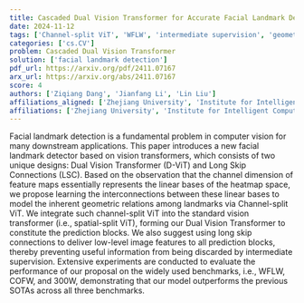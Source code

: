 ```yaml
---
title: Cascaded Dual Vision Transformer for Accurate Facial Landmark Detection
date: 2024-11-12
tags: ['Channel-split ViT', 'WFLW', 'intermediate supervision', 'geometric relations', 'vision transformers', 'computer vision', 'Long Skip Connections', 'prediction blocks', 'performance evaluation', 'benchmarks', 'COFW', '300W', 'spatial-split ViT', 'heatmap space', 'low-level image features', 'facial landmark detection', 'Dual Vision Transformer']
categories: ['cs.CV']
problem: Cascaded Dual Vision Transformer
solution: ['facial landmark detection']
pdf_url: https://arxiv.org/pdf/2411.07167
arx_url: https://arxiv.org/abs/2411.07167
score: 4
authors: ['Ziqiang Dang', 'Jianfang Li', 'Lin Liu']
affiliations_aligned: ['Zhejiang University', 'Institute for Intelligent Computing, Alibaba Group', 'Institute for Intelligent Computing, Alibaba Group']
affiliations: ['Zhejiang University', 'Institute for Intelligent Computing, Alibaba Group']
---
```



Facial landmark detection is a fundamental problem in computer vision for many downstream applications. This paper introduces a new facial landmark detector based on vision transformers, which consists of two unique designs: Dual Vision Transformer (D-ViT) and Long Skip Connections (LSC). Based on the observation that the channel dimension of feature maps essentially represents the linear bases of the heatmap space, we propose learning the interconnections between these linear bases to model the inherent geometric relations among landmarks via Channel-split ViT. We integrate such channel-split ViT into the standard vision transformer (i.e., spatial-split ViT), forming our Dual Vision Transformer to constitute the prediction blocks. We also suggest using long skip connections to deliver low-level image features to all prediction blocks, thereby preventing useful information from being discarded by intermediate supervision. Extensive experiments are conducted to evaluate the performance of our proposal on the widely used benchmarks, i.e., WFLW, COFW, and 300W, demonstrating that our model outperforms the previous SOTAs across all three benchmarks.